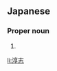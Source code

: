 ==Japanese==
{{ja-kanjitab|あつ|し}}

===Proper noun===
{{ja-pos|あつし|proper}}

# {{given name|male|lang=ja|sort=あつし}}

[[li:淳志]]